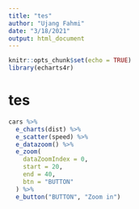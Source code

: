 ```yaml
---
title: "tes"
author: "Ujang Fahmi"
date: "3/18/2021"
output: html_document
---
```


```r
knitr::opts_chunk$set(echo = TRUE)
library(echarts4r)
```

# tes 
```r
cars %>%
  e_charts(dist) %>%
  e_scatter(speed) %>%
  e_datazoom() %>%
  e_zoom(
    dataZoomIndex = 0,
    start = 20,
    end = 40,
    btn = "BUTTON"
  ) %>%
  e_button("BUTTON", "Zoom in")
```

